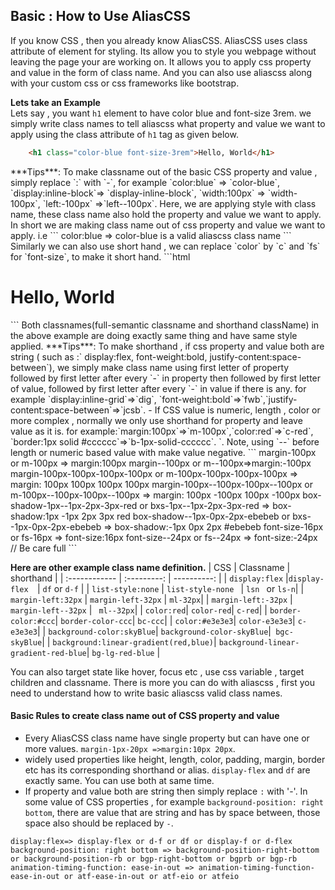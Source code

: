 
## Basic : How to Use AliasCSS
If you know CSS , then you already know AliasCSS. AliasCSS uses class attribute of  element for styling.
Its allow you to style you webpage without leaving the page your are working on. It allows you to apply css property 
and value in the form of class name. And you can also use aliascss along with your custom css or css frameworks like bootstrap.



**Lets take an Example**\
Lets say , you want ` h1 ` element to have color  blue and font-size 3rem. we simply write class names to tell aliascss what property and value we want to
apply using the class attribute of `h1` tag as given below. 
```html
    <h1 class="color-blue font-size-3rem">Hello, World</h1>
```    

<Callout type="info" emoji="💡">
 ***Tips***: To make classname out of the basic  CSS property and value , simply replace `:` with `-`, for example `color:blue` => `color-blue`, `display:inline-block`=> `display-inline-block`, `width:100px` => `width-100px`, `left:-100px` =>`left--100px`.
</Callout>
Here, we are applying style with class name, these class name also hold the property and value we want to apply. In short we are making class name out of css property and value we want to apply.
i.e 
```
    color:blue  => color-blue is a valid aliascss class name
```
Similarly we can also use short hand , we can replace `color` by `c` and `fs` for `font-size`, to make it short hand.
```html
    <h1 class="c-blue fs-3rem">Hello, World</h1>
```  
Both classnames(full-semantic classname and shorthand className) in the above example are doing exactly same thing and have same style applied.
<Callout type="info" emoji="💡">
 ***Tips***: To make shorthand , if css property  and value both are string ( such as :` display:flex, font-weight:bold, justify-content:space-between`), we simply make class name 
 using first letter of property followed by first letter after every `-` in property then followed by first letter of value, followed by first letter after every `-` in value if there is any.
 for example `display:inline-grid`=>`dig`, `font-weight:bold`=>`fwb`,`justify-content:space-between`=>`jcsb`.
 - If CSS value is numeric, length , color or more complex , normally we only use shorthand for property and leave value as it is.
 for example:`margin:100px`=>`m-100px`,`color:red`=>`c-red`, `border:1px solid #cccccc`=>`b-1px-solid-cccccc`.
`.
</Callout>

<Callout type="info" emoji="💡">
 Note, using `--` before length or numeric based value with make value negative.
 ```
 margin-100px or m-100px => margin:100px
 margin--100px or m--100px=>margin:-100px
 margin-100px-100px-100px-100px or m-100px-100px-100px-100px => margin: 100px 100px 100px 100px
 margin-100px--100px-100px--100px or m-100px--100px-100px--100px => margin: 100px -100px 100px -100px
 box-shadow-1px--1px-2px-3px-red or bxs-1px--1px-2px-3px-red  => box-shadow:1px -1px 2px 3px red
 box-shadow--1px-0px-2px-ebebeb or bxs--1px-0px-2px-ebebeb => box-shadow:-1px 0px 2px #ebebeb
 font-size-16px or fs-16px => font-size:16px
 font-size--24px or fs--24px => font-size:-24px // Be care full
 ```
</Callout>


**Here are other example  class name definition.**
| CSS           | Classname | shorthand |
| :------------ | :---------: | ----------: |
| `display:flex`  |`display-flex  `| `df` or `d-f`         |
| `list-style:none`     |   `list-style-none `  |    `lsn ` or `ls-n`|
| `margin-left:32px` | `margin-left-32px`            |   `ml-32px`|
| `margin-left:-32px` | `margin-left--32px`            |  ` ml--32px`|
| `color:red`| `color-red`| `c-red`|
| `border-color:#ccc`| `border-color-ccc`| `bc-ccc`|
| `color:#e3e3e3`| `color-e3e3e3`| `c-e3e3e3`|
| `background-color:skyBlue`| `background-color-skyBlue`|` bgc-skyBlue`|
| `background:linear-gradient(red,blue)`| `background-linear-gradient-red-blue`| `bg-lg-red-blue` |


<Callout type="info" emoji="ℹ️">
  You can also target state like hover, focus etc , use css variable , target children and classname. There is more you can do with aliascss , 
   first you need to understand how to write basic aliascss valid class names.
</Callout>

#### Basic Rules to create class name out of CSS property and value


- Every AliasCSS class name have single property but can have one or  more values. `margin-1px-20px =>margin:10px 20px`.
- widely used properties like height, length, color, padding, margin, border etc  has its corresponding shorthand or alias. `display-flex` and `df` are exactly same. You can use both at same time.
- If property and value both are string then simply replace `:` with '-'. In some value of CSS properties , for example `background-position: right bottom`, 
there are value that are string and has by space between, those space also should be replaced by `-`.

```
display:flex=> display-flex or d-f or df or display-f or d-flex
background-position: right bottom => background-position-right-bottom or background-position-rb or bgp-right-bottom or bgprb or bgp-rb
animation-timing-function: ease-in-out => animation-timing-function-ease-in-out or atf-ease-in-out or atf-eio or atfeio 
```
  


